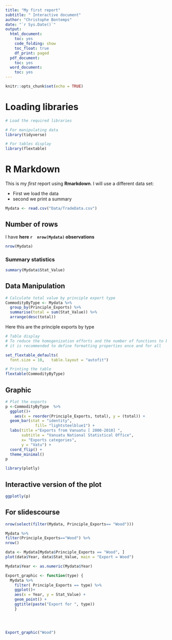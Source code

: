 ```yaml
---
title: "My first report"
subtitle: " Interactive document"
author: "Christophe Bontemps"
date: "`r Sys.Date()`"
output:
  html_document:
    toc: yes
    code_folding: show
    toc_float: true
    df_print: paged
  pdf_document:
    toc: yes
  word_document:
    toc: yes
---
```


```r
knitr::opts_chunk$set(echo = TRUE)
```

# Loading libraries

```r
# Load the required libraries

# For manipulating data
library(tidyverse)

# For tables display
library(flextable)
```



# R Markdown
This is my *first* report using **Rmarkdown**. I will use a different data set:

* First we load the data
* second we print a summary

```r
Mydata <- read.csv("Data/TradeData.csv")
```

## Number of rows
I have **here  `r  nrow(Mydata)`  observations**

```r
nrow(Mydata)
```

### Summary statistics

```r
summary(Mydata$Stat_Value)
```
## Data Manipulation

```r
# Calculate total value by principle export type
CommodityByType <- Mydata %>%
  group_by(Principle_Exports) %>%
  summarise(total = sum(Stat_Value)) %>%
  arrange(desc(total))
```

Here this are the principle exports by type

```r
# Table display
# To reduce the homogenization efforts and the number of functions to be called, 
# it is recommended to define formatting properties once and for all

set_flextable_defaults(
  font.size = 10,   table.layout = "autofit")

# Printing the table
flextable(CommodityByType)
```

## Graphic

```r
# Plot the exports
p <-CommodityByType  %>%
  ggplot()+
    aes(x = reorder(Principle_Exports, total), y = (total)) +
  geom_bar(stat = "identity", 
             fill= "lightsteelblue1") +
  labs(title ="Exports from Vanuatu [ 2000-2010] ", 
       subtitle = "Vanuatu National Statistical Office", 
       x= "Exports categories",
       y = "Vatu") +
  coord_flip() +
  theme_minimal()
p
```


```r
library(plotly)
```

## Interactive version of the plot

```r
ggplotly(p)
```
## For slidescourse

```r

nrow(select(filter(Mydata, Principle_Exports== "Wood")))

Mydata %>%
filter(Principle_Exports=="Wood") %>%
nrow()


```


```r
data <- Mydata[Mydata$Principle_Exports == "Wood", ]
plot(data$Year, data$Stat_Value, main = "Export = Wood")
```


```r

Mydata$Year <- as.numeric(Mydata$Year)

Export_graphic <- function(type) {
  Mydata %>%
    filter( Principle_Exports == type) %>%
    ggplot()+
    aes(x = Year, y = Stat_Value) +
    geom_point() +
    ggtitle(paste("Export for ", type))
    }

  
  
  
Export_graphic("Wood")
```






